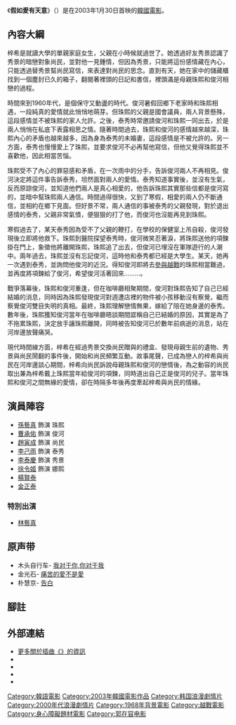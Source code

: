 {{noteTA
|T=zh-hans:假如爱有天意;zh-hk:假如愛有天意;zh-tw:緣起不滅;
|1=zh-hans:假如爱有天意;zh-hk:假如愛有天意;zh-tw:緣起不滅;
}}
{{Infobox Film
| name = 假如愛有天意
| original_name = {{lang|ko|클래식}}
| image = Class poster.jpg
| caption = 海報
| cn_name  = 
| hk_name  = 假如愛有天意
| tw_name  = 緣起不滅
| director = [[郭在容|郭在容]]
| producer = [[吉永軍|吉永軍]]
| writer = [[郭在容|郭在容]]
| starring = {{ubl|[[孫藝真|孫藝真]]|[[曹承佑|曹承佑]]|[[趙寅成|趙寅成]]}}
| music          =  [[喬永旭|喬永旭]]<br /> [[崔成賢|崔成賢]]
| cinematography = 李準奎
| editing        = [[金尙範|金尙範]]<br/>金宰範
| studio         = Egg Films
| distributor    = [[電影服務|電影服務]](시네마서비스)
| released = {{flagicon|KOR}} 2003年1月30日
| runtime = 132 分鐘
| language = [[韓語|韓語]]
| budget         = 
| gross          = {{USD|6,895,678}}<ref>{{cite web |url=http://www.boxofficemojo.com/movies/intl/?page=&wk=2003W6&id=_fCLASSIC01 |title=Keulraesik (Classic) |publisher=[[Box_Office_Mojo|Box Office Mojo]] |date= |accessdate=13 March 2014 |archive-date=2017-12-01 |archive-url=https://web.archive.org/web/20171201034511/http://www.boxofficemojo.com/movies/intl/?page=&wk=2003W6&id=_fCLASSIC01 |dead-url=no }}</ref> 
| imdb_id = 0348568
|}}

《'''假如愛有天意'''》（{{kor|k=클래식|rm=Keulraesik}}）是在2003年1月30日首映的[[韓國電影|韓國電影]]。

== 內容大綱 ==
梓希是就讀大學的單親家庭女生，父親在小時候就過世了。她透過好友秀景認識了秀景的暗戀對象尚民，並對他一見鍾情，但因為秀景，只能將這份感情藏在內心，只能透過替秀景幫尚民寫信，來表達對尚民的思念。直到有天，她在家中的儲藏櫃找到一個塵封已久的箱子，翻閱著裡頭的日記和書信，裡頭滿是母親珠熙和俊河相戀的過程。

時間來到1960年代，是個保守又動盪的時代。俊河暑假回鄉下老家時和珠熙相遇，一段純真的愛情就此悄悄地萌芽。但珠熙的父親是國會議員，兩人背景懸殊，這段感情並不被珠熙的家人允許。之後，泰秀時常邀請俊河和珠熙一同出去，於是兩人悄悄在私底下表露相思之情。隨著時間過去，珠熙和俊河的感情越來越深，珠熙內心的矛盾也越來越多，因為身為泰秀的未婚妻，這段感情是不被允許的。另一方面，泰秀也慢慢愛上了珠熙，並要求俊河不必再幫他寫信，但他又覺得珠熙並不喜歡他，因此相當苦惱。

珠熙受不了內心的罪惡感和矛盾，在一次雨中的分手，告訴俊河兩人不再相見。俊河決定將這件事告訴泰秀，坦然面對兩人的愛情。泰秀知道事實後，並沒有生氣，反而原諒俊河，並知道他們兩人是真心相愛的，他告訴珠熙其實那些信都是俊河寫的，並暗中幫珠熙兩人通信。時間過得很快，又到了寒假，相愛的兩人仍不斷通信，並相約在鄉下見面。但好景不常，兩人通信的事被泰秀的父親發現，對於退出感情的泰秀，父親非常氣憤，便狠狠的打了他，而俊河也沒能再見到珠熙。

寒假過去了，某天泰秀因為受不了父親的鞭打，在學校的保健室上吊自殺，俊河發現後立即將他救下。珠熙到醫院探望泰秀時，俊河微笑忍著淚，將珠熙送他的項鍊掛在門上，象徵他將離開珠熙，珠熙追了出去，但俊河已埋沒在軍隊遊行的人潮中。兩年過去，珠熙並沒有忘記俊河，這時他和泰秀都已經是大學生。某天，她再一次遇到泰秀，並詢問他俊河的近況。得知俊河即將去[[韓國出兵越南|參與越戰]]的珠熙相當難過，並再度將項鍊給了俊河，希望俊河活著回來………。

戰爭落幕後，珠熙和俊河重逢，但在咖啡廳相聚期間，俊河對珠熙告知了自己已經結婚的消息，同時因為珠熙發現俊河對週遭店裡的物件被小孩移動沒有察覺，繼而察覺俊河雙目失明的真相。最終，珠熙理解戀情無果，嫁給了陪在她身邊的泰秀。數年後，珠熙獲知俊河當年在咖啡廳晤談期間誆稱自己已結婚的原因，其實是為了不拖累珠熙，決定放手讓珠熙離開，同時被告知俊河已於數年前病逝的消息，站在河岸邊放聲痛哭。

現代時間線方面，梓希在經過秀景交換尚民贈與的禮盒、發現母親生前的遺物、秀景與尚民鬧翻的事件後，開始和尚民頻繁互動。故事尾聲，已成為戀人的梓希與尚民在河岸邊談心期間，梓希向尚民訴說母親珠熙和俊河的戀情後，為之動容的尚民取出兼為梓希戴上珠熙當年給俊河的項鍊，同時道出自己正是俊河的兒子。當年珠熙和俊河之間無緣的愛情，卻在時隔多年後再度牽起梓希與尚民的情緣。

== 演員陣容 ==
*[[孫藝真|孫藝真]] 飾演 珠熙
*[[曹承佑|曹承佑]] 飾演 俊河
*[[趙寅成|趙寅成]] 飾演 尚民
*[[李己雨|李己雨]] 飾演 泰秀
*[[李泰慶|李泰慶]] 飾演 秀景
*[[徐令姬|徐令姬]] 飾演 娜熙
*[[楊賢泰|楊賢泰]]
*[[金正泰|金正泰]]
=== 特別出演 ===
*[[林藝真|林藝真]]

== 原声带 ==
* 木头自行车- [https://www.youtube.com/watch?v=5ysdHjaeGGU 我对于你,你对于我] {{Wayback|url=https://www.youtube.com/watch?v=5ysdHjaeGGU |date=20201105034952 }} 
* 金光石- [https://www.youtube.com/watch?v=T0Kz4-1081g 痛苦的愛不是愛] {{Wayback|url=https://www.youtube.com/watch?v=T0Kz4-1081g |date=20201103012039 }} 
* 朴慧京- [https://www.youtube.com/watch?v=lFTfo5Xy5GY 告白] {{Wayback|url=https://www.youtube.com/watch?v=lFTfo5Xy5GY |date=20170913202008 }} 

== 腳註 ==
{{reflist}}

== 外部連結 ==
*[http://tw.myblog.yahoo.com/jw!CYu28IGRGBgxGy__lKtl9YY-/article?mid=65 更多關於插曲《{{lang|ko|너에게 난 나에게 넌}}》的資訊]{{dead link|date=2018年2月 |bot=InternetArchiveBot |fix-attempted=yes }}
* {{douban|1304073}}
* {{Kmdb film|05894|The Classic}} 
* {{IMDb title|0348568|The Classic}}
* {{Hancinema film|The_Classic|The Classic}}
{{DEFAULTSORT:Classic}}
[[Category:韓語電影|Category:韓語電影]]
[[Category:2003年韓國電影作品|Category:2003年韓國電影作品]]
[[Category:韩国浪漫劇情片|Category:韩国浪漫劇情片]]
[[Category:2000年代浪漫劇情片|Category:2000年代浪漫劇情片]] 
[[Category:1968年背景電影|Category:1968年背景電影]]
[[Category:越戰電影|Category:越戰電影]]
[[Category:身心障礙題材電影|Category:身心障礙題材電影]]
[[Category:郭在容电影|Category:郭在容电影]]